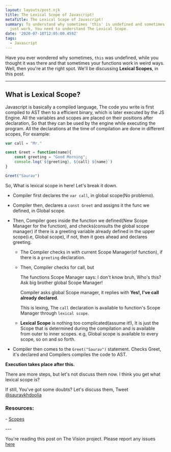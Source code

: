 ```yaml
---
layout: layouts/post.njk
title: The Lexical Scope of Javascript!
metaTitle: The Lexical Scope of Javascript!
summary: To understand why sometimes 'this' is undefined and sometimes things
  just work, You need to understand The Lexical Scope.
date: '2020-07-18T12:05:00.459Z'
tags:
  - Javascript
---
```

Have you ever wondered why sometimes, `this` was undefined, while you thought it was there and that sometimes your functions work in weird ways. Well, then you're at the right spot. We'll be discussing **Lexical Scopes**, in this post.

- - -

## What is Lexical Scope?

Javascript is basically a compiled language, The code you write is first compiled to AST then to a efficient binary, which is later executed by the JS Engine. All the variables and scopes are placed on their positions after declaration, So that they can be used by the engine while executing the program. All the declarations at the time of compilation are done in different scopes, For example:

```js
var call = "Mr."

const Greet = function(name){
    const greeting = "Good Morning";
    console.log(`${greeting}, ${call} ${name}`)
}

Greet("Saurav")
```

So, What is lexical scope in here! Let's break it down.

* Compiler first declares the `var call`, in global scope(No problemo).
* Compiler then, declares a `const Greet` and assigns it the func we defined, in Global scope.
* Then, Compiler goes inside the function we defined(New Scope Manager for the function), and checks(consults the global scope manager) if there is a greeting variable already defined in the upper scope(i.e, Global scope), if not, then it goes ahead and declares greeting.

  * The Compiler checks in with current Scope Manager(of function), if there is a `greeting` declaration.
  * Then, Compiler checks for call, but 

    The functions Scope Manager says: I don't know bruh, Who's this? Ask big brother global Scope Manager!

    Compiler asks global Scope manager, it replies with **Yes!, I've call already declared**.

    This is lexing, The `call` declaration is available to function's Scope Manager through `lexical scope`.
  * **Lexical Scope** is nothing too complicated(assume it!), It is just the Scope that is determined during the compilation and is available from outer to inner scopes. e.g, Global scope is available to every scope, so on and so forth.
* Compiler then comes to the `Greet("Saurav")` statement. Checks Greet, it's declared and Compilers compiles the code to AST.

**Execution takes place after this.**

There are more steps, but let's not discuss them now. I think you get what lexical scope is?

If still, You've got some doubts? Let's discuss them, Tweet [@sauravkhdoolia](https://twitter.com/sauravkhdoolia)

### Resources: 

\- [Scopes](https://github.com/getify/You-Dont-Know-JS/blob/2nd-ed/scope-closures/ch1.md)

\---

You're reading this post on The Vision project. Please report any issues [here](https://github.com/sauravkhdoolia/sauravk.vision/issues/new)